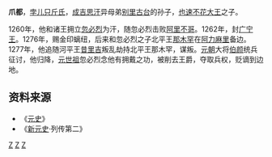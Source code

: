 '''爪都'''，[[孛儿只斤氏|孛儿只斤氏]]，[[成吉思汗|成吉思汗]]异母弟[[别里古台|别里古台]]的孙子，[[也速不花大王|也速不花大王]]之子。
 
1260年，他和诸王拥立[[忽必烈|忽必烈]]为汗，随忽必烈击败[[阿里不哥|阿里不哥]]。1262年，封[[广宁王|广宁王]]。1276年，赐金印螭纽，后来和忽必烈之子北平王[[那木罕|那木罕]]在[[阿力麻里|阿力麻里]]备边。1277年，他追随河平王[[昔里吉|昔里吉]]叛乱劫持北平王那木罕，谋叛。[[元朝|元朝]]大将[[伯顏_(八鄰部)|伯颜]]统兵征讨，他归降，[[元世祖|元世祖]]忽必烈念他有拥戴之功，被削去王爵，夺取兵权，贬谪到边地。
 
==资料来源==
*《[[元史|元史]]》
*《[[新元史|新元史]]·列传第二》

[[Category:元朝宗室|Z]]
[[Category:元朝王爵|Z]]
[[Category:元朝官员|Z]]
